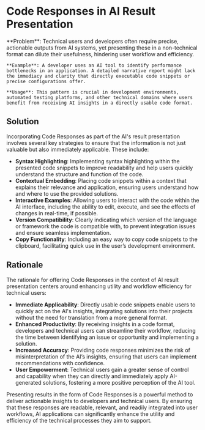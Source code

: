 # Code Responses in AI Result Presentation

   <div className="bg-neutral-100 dark:bg-neutral-800 px-16 py-10 border">
    **Problem**: Technical users and developers often require precise, actionable outputs from AI systems, yet presenting these in a non-technical format can dilute their usefulness, hindering user workflow and efficiency.

    **Example**: A developer uses an AI tool to identify performance bottlenecks in an application. A detailed narrative report might lack the immediacy and clarity that directly executable code snippets or precise configurations offer.

    **Usage**: This pattern is crucial in development environments, automated testing platforms, and other technical domains where users benefit from receiving AI insights in a directly usable code format.

   </div>

## Solution

Incorporating Code Responses as part of the AI's result presentation involves several key strategies to ensure that the information is not just valuable but also immediately applicable. These include:

- **Syntax Highlighting**: Implementing syntax highlighting within the presented code snippets to improve readability and help users quickly understand the structure and function of the code.
- **Contextual Embedding**: Placing code snippets within a context that explains their relevance and application, ensuring users understand how and where to use the provided solutions.
- **Interactive Examples**: Allowing users to interact with the code within the AI interface, including the ability to edit, execute, and see the effects of changes in real-time, if possible.
- **Version Compatibility**: Clearly indicating which version of the language or framework the code is compatible with, to prevent integration issues and ensure seamless implementation.
- **Copy Functionality**: Including an easy way to copy code snippets to the clipboard, facilitating quick use in the user’s development environment.

## Rationale

The rationale for offering Code Responses in the context of AI result presentation centers around enhancing utility and workflow efficiency for technical users:

- **Immediate Applicability**: Directly usable code snippets enable users to quickly act on the AI's insights, integrating solutions into their projects without the need for translation from a more general format.
- **Enhanced Productivity**: By receiving insights in a code format, developers and technical users can streamline their workflow, reducing the time between identifying an issue or opportunity and implementing a solution.
- **Increased Accuracy**: Providing code responses minimizes the risk of misinterpretation of the AI’s insights, ensuring that users can implement recommendations with confidence.
- **User Empowerment**: Technical users gain a greater sense of control and capability when they can directly and immediately apply AI-generated solutions, fostering a more positive perception of the AI tool.

Presenting results in the form of Code Responses is a powerful method to deliver actionable insights to developers and technical users. By ensuring that these responses are readable, relevant, and readily integrated into user workflows, AI applications can significantly enhance the utility and efficiency of the technical processes they aim to support.
